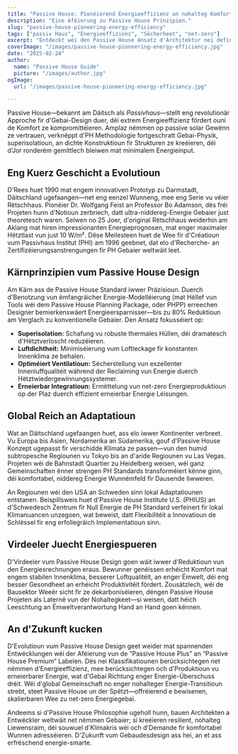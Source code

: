 ```yaml
---
title: "Passive House: Pionéierend Energieeffizienz an nohalteg Komfort"
description: "Eine Aféierung zu Passive House Prinzipien."
slug: "passive-house-pioneering-energy-efficiency"
tags: ["passiv Haus", "Energieeffizienz", "Sëcherheet", "net-zero"]
excerpt: "Entdeckt wéi den Passive House Ansatz d'Architektur nei definéiert—d'Liwwerung vun héichwäertegem Innenkomfort, drastesch reduzéiert Energieverbrauch, an eng signifikant Reduktioun vun de Kohlenstoffemissiounen, egal wéi d'Gebaiart oder d'Klima."
coverImage: "/images/passive-house-pioneering-energy-efficiency.jpg"
date: "2025-02-24"
author:
  name: "Passive House Guide"
  picture: "/images/author.jpg"
ogImage:
  url: "/images/passive-house-pioneering-energy-efficiency.jpg"

---
```

Passive House—bekannt am Däitsch als *Passivhaus*—stellt eng revolutionär Approche fir d'Gebai-Design duer, déi extrem Energieeffizienz fördert ouni de Komfort ze kompromittéieren. Amplaz nëmmen op passive solar Gewënn ze vertrauen, verknëppt d'PH Methodologie fortgeschratt Gebai-Physik, superisolatioun, an dichte Konstruktioun fir Strukturen ze kreéieren, déi d'Jor ronderëm gemittlech bleiwen mat minimalem Energieinput.

## Eng Kuerz Geschicht a Evolutioun

D'Rees huet 1990 mat engem innovativen Prototyp zu Darmstadt, Däitschland ugefaangen—net eng eenzel Wunneng, mee eng Serie vu véier Rëtschhaus. Pionéier Dr. Wolfgang Feist an Professor Bo Adamson, dës fréi Projeten hunn d'Notioun zerbriech, datt ultra-niddereg-Energie Gebaier just theoretesch waren. Selwen no 25 Joer, d'original Rëtschhaus weiderhin am Aklang mat hiren impressionanten Energieprognosen, mat enger maximaler Hëtztlast vun just 10 W/m². Dëse Meilesteen huet de Wee fir d'Créatioun vum Passivhaus Institut (PHI) am 1996 geebnet, dat elo d'Recherche- an Zertifizéierungsanstrengungen fir PH Gebaier weltwäit leet.
## Kärnprinzipien vum Passive House Design

Am Kärn ass de Passive House Standard iwwer Präzisioun. Duerch d'Benotzung vun ëmfangräicher Energie-Modelléierung (mat Hëllef vun Tools wéi dem Passive House Planning Package, oder PHPP) erreechen Designer bemierkenswäert Energieersparnisser—bis zu 80% Reduktioun am Verglach zu konventionelle Gebaier. Den Ansatz fokusséiert op:
- **Superisolation:** Schafung vu robuste thermales Hüllen, déi dramatesch d'Hëtztverloscht reduzéieren.
- **Luftdichtheit:** Minimiséierung vum Loftleckage fir konstanten Innenklima ze behalen.
- **Optiméiert Ventilatioun:** Sécherstellung vun exzellenter Innenluffqualitéit während der Reclaiming vun Energie duerch Hëtztwiedergewinnungssystemer.
- **Erneierbar Integratioun:** Ermëttelung vun net-zero Energieproduktioun op der Plaz duerch effizient erneierbar Energie Léisungen.

## Global Reich an Adaptatioun

Wat an Däitschland ugefaangen huet, ass elo iwwer Kontinenter verbreet. Vu Europa bis Asien, Nordamerika an Südamerika, gouf d'Passive House Konzept ugepasst fir verschidde Klimata ze passen—vun den humid subtropesche Regiounen vu Tokyo bis an d'aride Regiounen vu Las Vegas. Projeten wéi de Bahnstadt Quartier zu Heidelberg weisen, wéi ganz Gemeinschaften ënner strengen PH Standards transforméiert kënne ginn, déi komfortabel, niddereg Energie Wunnëmfeld fir Dausende liwweren.

An Regiounen wéi den USA an Schweden sinn lokal Adaptatiounen entstanen. Beispillsweis huet d'Passive House Institute U.S. (PHIUS) an d'Schwedesch Zentrum fir Null Energie de PH Standard verfeinert fir lokal Klimanuancen unzegoen, wat beweist, datt Flexibilitéit a Innovatioun de Schlëssel fir eng erfollegräich Implementatioun sinn.
## Virdeeler Juecht Energiespueren

D'Virdeeler vum Passive House Design goen wäit iwwer d'Reduktioun vun den Energiesrechnungen eraus. Bewunner genéissen erhéicht Komfort mat engem stabilen Innenklima, besserer Loftqualitéit, an enger Ëmwelt, déi eng besser Gesondheet an erhéicht Produktivitéit fördert. Zousätzlech, wéi de Bausektor Weeër sicht fir ze dekarboniséieren, déngen Passive House Projeten als Laternë vun der Nohaltegkeet—si weisen, datt héich Leeschtung an Ëmweltverantwortung Hand an Hand goen kënnen.

## An d'Zukunft kucken

D'Evolutioun vum Passive House Design geet weider mat spannenden Entwécklungen wéi der Aféierung vun de “Passive House Plus” an “Passive House Premium” Labelen. Dës nei Klassifikatiounen berücksichtegen net nëmmen d'Energieeffizienz, mee berücksichtegen och d'Produktioun vu erneierbarer Energie, wat d'Gebai Richtung enger Energie-Überschuss dréit. Wéi d'global Gemeinschaft no enger nohalteger Energie-Transitioun strebt, steet Passive House un der Spëtzt—offréierend e bewisenen, skalierbaren Wee zu net-zero Energiegebai.

Andeems si d'Passive House Philosophie ugeholl hunn, bauen Architekten a Entwéckler weltwäit net nëmmen Gebaier; si kreéieren resilient, nohalteg Liewensraim, déi souwuel d'Klimakris wéi och d'Demande fir komfortabel Wunnen adresséieren. D'Zukunft vum Gebaudesdesign ass hei, an et ass erfrëschend energie-smarte.
